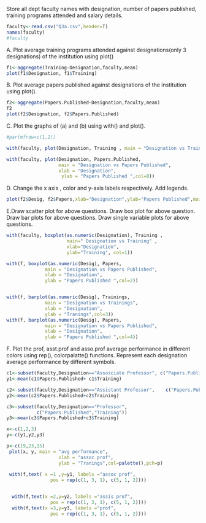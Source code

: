 Store all dept faculty names with designation,  number of papers published, training programs attended and salary details.

```{r}

faculty<-read.csv("Q3a.csv",header=T)
names(faculty)
#faculty

```

A. Plot average training programs attended against designations(only 3 designations)  of the institution using plot()

```{r}

f1<-aggregate(Training~Designation,faculty,mean)
plot(f1$Designation, f1$Training)

```

B. Plot average papers published against designations of  the institution using plot().

```{r}

f2<-aggregate(Papers.Published~Designation,faculty,mean)
f2
plot(f2$Designation, f2$Papers.Published)

```

C. Plot the graphs of (a) and (b) using with() and plot().

```{r}

#par(mfrow=c(1,2))

with(faculty, plot(Designation, Training , main = "Designation vs Trainings", xlab = "Designation",  ylab = "Tranings",col=7))

with(faculty, plot(Designation, Papers.Published, 
                   main = "Designation vs Papers Published", 
                   xlab = "Designation", 
                    ylab = "Papers Published ",col=8))


```

D. Change the x axis , color and y-axis labels respectively.  Add legends. 
```{r}

plot(f2$Desig, f2$Papers,xlab="Designation",ylab="Papers Published",main="Designation vs Papers Published",col=5)

```

E.Draw scatter plot for above questions. Draw box plot for above question.  Draw bar plots for above questions. Draw single variable plots for above questions.

```{r}

with(faculty, boxplot(as.numeric(Designation), Training , 
                      main=" Designation vs Training" ,
                      xlab="Designation",
                      ylab="Training", col=1))

with(f, boxplot(as.numeric(Desig), Papers,
              main = "Designation vs Papers Published",
              xlab = "Designation",
              ylab = "Papers Published ",col=2))


with(f, barplot(as.numeric(Desig), Trainings,
              main = "Designation vs Trainings",
              xlab = "Designation",
              ylab = "Tranings",col=3))
with(f, barplot(as.numeric(Desig), Papers,
              main = "Designation vs Papers Published",
              xlab = "Designation",
              ylab = "Papers Published ",col=4))

```

F. Plot the prof, asst.prof and asso.prof average performance in different colors using rep(), colorpalatte() functions. Represent each designation average performance by different symbols.

```{r}

c1<-subset(faculty,Designation=="Assosciate Professor", c("Papers.Published","Training"))
y1<-mean(c1$Papers.Published+ c1$Training)

c2<-subset(faculty,Designation=="Assistant Professor",    c("Papers.Published","Training"))
y2<-mean(c2$Papers.Published+c2$Training)

c3<-subset(faculty,Designation=="Professor",
           c("Papers.Published","Training"))
y3<-mean(c3$Papers.Published+c3$Training)

x<-c(1,2,3)
y<-c(y1,y2,y3)

p<-c(19,23,15)
 plot(x, y, main = "avg performance", 
                   xlab = "assoc prof", 
                   ylab = "Tranings",col=palette(),pch=p)
 
 with(f,text( x =1 ,y=y1, labels ="assoc prof",
                pos = rep(c(1, 3, 1), c(5, 1, 2)))) 


  with(f,text(x =2,y=y2, labels ="assis prof",
                pos = rep(c(1, 3, 1), c(5, 1, 2)))) 
  with(f,text(x =3,y=y3, labels ="prof",
                pos = rep(c(1, 3, 1), c(5, 1, 2)))) 

```








































































































































































































